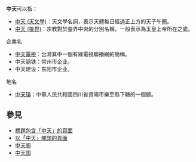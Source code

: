 {{Wiktionary|中天}}
'''中天'''可以指：
* [[中天_(天文學)|中天 (天文學)]]：天文學名詞，表示天體每日經過正上方的天子午圈。
* [[中天_(靈界)|中天 (靈界)]]：宗教對於靈界中央的分別名稱，一般表示為玉皇上帝所在之處。

;企業名
* [[中天電視|中天電視]]：台灣其中一個有線電視聯播網的簡稱。
* 中天钢铁：常州市企业。
* 中天建设：东阳市企业。

;地名
* [[中天镇|中天镇]]：中華人民共和國四川省資陽市樂至縣下轄的一個鎮。

== 參見 ==
* [[Special:Search/intitle:"中天"|標題包含「中天」的頁面]]
* [[Special:Prefixindex/中天|以「中天」開頭的頁面]]
* [[中天阁|中天阁]]
* [[中天国|中天国]]

{{Disambiguation|Zhongtian|Cat=二字消歧义}}